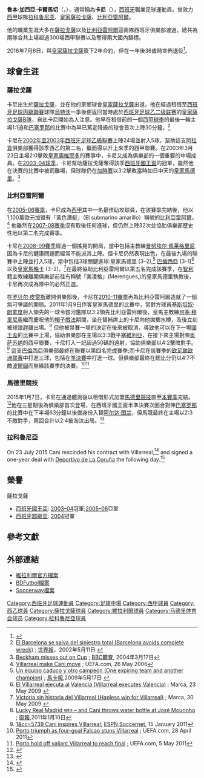 {{noteta
|G1=laliga
|T=zh-hans:鲁本·加西亚;zh-hk:魯賓·加西亞;zh-tw:魯本·加西亞;
|1=zh-hans:鲁本;zh-hk:魯賓;zh-tw:魯本;
|2=zh-hans:卡尼;zh-hk:簡尼;zh-tw:卡尼;
|3=zh-hans:俱樂部;zh-hk:球會;zh-tw:俱樂部;
|4=zh-hans:替补席;zh-hk:後備席;zh-tw:替補席;
}}
{{Football player infobox
| playername      = 簡尼<br>''Cani''
| image           = [[File:Rubén_Gracia.jpg|File:Rubén Gracia.jpg]]
| caption = 2011年卡尼在[[比利亞雷阿爾足球俱樂部|比利亞雷阿爾]]進行操練
| fullname        = Rubén Gracia Calmache
| dateofbirth     = {{birth date and age|1981|8|3}}
| cityofbirth     = [[薩拉戈薩|薩拉戈薩]]
| countryofbirth  = [[西班牙|西班牙]]
| height          = {{height|m=1.80}}
| position        = [[中場|中場]]
| youthyears      = 
| youthclubs      = 
| years           = 2000–2002<br/>2000–2001<br/>2002–2006<br/>2006–2015<br/>2015<br/>2015–2016<br/>2016–2017
| clubs           = [[皇家萨拉戈萨足球俱乐部B队|皇家薩拉戈薩B隊]]<br/>[[烏特沃足球會|烏特沃]] (租借)<br/>[[皇家薩拉戈薩|皇家薩拉戈薩]]<br/>[[比利亞雷阿爾足球俱樂部|比利亞雷阿爾]]<br/>[[馬德里競技足球俱樂部|馬德里競技]](租借)<br/>[[拉科鲁尼亚竞技俱乐部|拉科鲁尼亚]]<br/>[[皇家薩拉戈薩|皇家薩拉戈薩]]
| caps(goals)     = 32 (6)<br/>15 (1)<br/>122 (13)<br/>259 (23)<br/>4 (0)<br/>18 (0)<br/>32 (1)
| nationalyears   =
| nationalteam    =
| nationalcaps(goals) =
| pcupdate        = 2022-02-11
| ntupdate        = 2022-02-11
}}{{中文譯名
| english    = '''Cani'''
| putonghua  = 卡尼
| taiwan     = 卡尼
| cantonese  = 卡尼<br>簡尼<small>（[[香港有線電視|有線電視]]）</small>
|}}
'''魯本·加西亞·卡爾馬切'''（{{lang-es|Rubén Gracia Calmache}}，{{bd|1981年|8月3日|||Gracia}}），通常稱為'''卡尼'''（{{lang|es|Cani}}），[[西班牙|西班牙]]職業足球運動員。曾效力[[西班牙足球甲級聯賽|西甲]]球隊[[拉科鲁尼亚竞技俱乐部|拉科鲁尼亚]]、[[皇家薩拉戈薩|皇家薩拉戈薩]]、[[比利亞雷阿爾足球俱樂部|比利亞雷阿爾]]。

他的職業生涯大多在[[皇家薩拉戈薩|薩拉戈薩]]以及[[比利亞雷阿爾足球俱樂部|比利亞雷阿爾]]這兩隊西班牙俱樂部渡過，總共為兩隊合共上場超過300場西甲聯賽以及奪得兩大國內錦標。

2016年7月6日，與[[皇家薩拉戈薩|皇家薩拉戈薩]]簽下2年合約，但在一年後36歲時宣佈退役<ref>{{cite web|url=http://www.realzaragoza.com/noticias/rub-n-gracia-cani-pone-fin-su-trayectoria-como-futbolista-profesional|title=Rubén Gracia, 'Cani', pone fin a su trayectoria como futbolista profesional|trans-title=Rubén Gracia, 'Cani', ends his career as professional footballer|publisher=Real Zaragoza|language=Spanish|date=4 July 2017|accessdate=4 July 2017|archive-date=2022-02-11|archive-url=https://web.archive.org/web/20220211050722/https://www.realzaragoza.com/noticias/rub-n-gracia-cani-pone-fin-su-trayectoria-como-futbolista-profesional|dead-url=no}}</ref>。

==球會生涯==
=== 薩拉戈薩 ===
卡尼出生於[[薩拉戈薩|薩拉戈薩]]，並在他的家鄉球會[[皇家薩拉戈薩|皇家薩拉戈薩]]出道。他在經過租借至[[西班牙足球丙級聯賽|西班牙足球丙級聯賽]]球隊[[烏特沃足球會|烏特沃]]一季後便返回當時處於[[西班牙足球乙二级联赛|西班牙足球乙二级联赛]]的[[皇家萨拉戈萨足球俱乐部B队|皇家薩拉戈薩B隊]]，自此卡尼開始為人注意。他早在租借前的一個[[2001–02赛季西班牙足球甲级联赛|西甲球季]]的最後一輪主場1:1迫和[[巴塞罗那足球俱乐部|巴塞罗那]]的比賽中為早已篤定降級的球會首次上陣30分鐘。<ref>[http://www.elmundo.es/elmundodeporte/2002/05/11/liga/1021152160.html El Barcelona se salva del siniestro total (Barcelona avoids complete wreck)] {{Wayback|url=http://www.elmundo.es/elmundodeporte/2002/05/11/liga/1021152160.html |date=20171206211931 }}; [[世界報_(西班牙)|世界報]]，2002年5月11日 {{es icon}}</ref>

卡尼在[[2002年至2003年西班牙足球乙級聯賽|2002年至2003年西班牙足球乙級聯賽]]上陣24場並射入5球，幫助這支[[阿拉貢|阿拉貢]]俱樂部獲得該季西乙的第二名，繼而得以升上來季的西甲聯賽。在2003年3月23日主場2:0擊敗[[皇家奧維耶多|皇家奧維耶多]]的賽事中，卡尼又成為俱樂部的一個重要的中場成員。在[[2003–04赛季西班牙足球甲级联赛|2003-04球季]]，卡尼幫助薩拉戈薩奪得該季[[2004年西班牙國王盃決賽|西班牙國王盃]]的冠軍，雖然他在決賽的比賽中被罰離場，但球隊仍在[[加時賽|加時賽]]以3:2擊敗當時如日中天的[[皇家馬德里|皇家馬德里]]。<ref>[http://news.bbc.co.uk/sport2/hi/football/europe/3516028.stm Beckham misses out on Cup] {{Wayback|url=http://news.bbc.co.uk/sport2/hi/football/europe/3516028.stm |date=20160303233301 }}; [[BBC體育|BBC體育]], 2004年3月17日</ref>

=== 比利亞雷阿爾 ===
在[[2005–06賽季西班牙足球甲級聯賽|2005-06賽季]]，卡尼成為[[西甲|西甲]]其中一名最佳助攻球員，在該賽季完結後，他以1,100萬歐元加盟有「黃色潛艇」（El submarino amarillo）稱號的[[比利亞雷阿爾足球俱樂部|比利亞雷阿爾]]。<ref>[http://www.uefa.com/news/newsid=425043.html Villarreal make Cani move] {{Wayback|url=http://www.uefa.com/news/newsid=425043.html |date=20150914034512 }}; UEFA.com, 26 May 2006</ref> 他雖然在[[2007–08賽季西班牙足球甲級聯賽|2007-08賽季]]沒有取後任何進球，但仍然上陣32次並協助俱樂部歷史性地以第二名完成賽季。

卡尼在[[2008年至2009年西班牙足球甲級聯賽|2008-09賽季]]經過一個搖晃的開局，當中包括主教練[[曼努埃尔·佩莱格里尼|曼努埃尔·佩莱格里尼]]因為卡尼的健康問題而經常不能派其上陣。但卡尼仍然表現出色，在最後九場的聯賽中上陣並打入5球，當中包括3球關鍵進球:皇家馬德里 (3–2),<ref>[http://www.marca.com/marcador/futbol/2008_09/primera/jornada_36/vil_rma/ Un equipo caduco y otro campeón (One expiring team and another champion)] {{Wayback|url=http://www.marca.com/marcador/futbol/2008_09/primera/jornada_36/vil_rma/ |date=20210121053608 }}; [[馬卡報|馬卡報]],2009年5月17日 {{es icon}}</ref> [[巴伦西亚足球俱乐部|巴倫西亞]] (3–1)<ref>[http://www.marca.com/marcador/futbol/2008_09/primera/jornada_37/vil_val/ El Villarreal ejecuta al Valencia (Villarreal executes Valencia)] {{Wayback|url=http://www.marca.com/marcador/futbol/2008_09/primera/jornada_37/vil_val/ |date=20210121161800 }}; Marca, 23 May 2009 {{es icon}}</ref> 以及[[皇家馬略卡體育會|皇家馬略卡]] (3–2)，<ref>[http://www.marca.com/marcador/futbol/2008_09/primera/jornada_38/mal_vil/ Victoria sin historia del Villarreal (Hapless win for Villarreal)] {{Wayback|url=http://www.marca.com/marcador/futbol/2008_09/primera/jornada_38/mal_vil/ |date=20210121161742 }}; Marca, 30 May 2009 {{es icon}}</ref>在最終協助比利亞雷阿爾以第五名完成該賽季，在[[智利|智利]]籍主教練離開俱樂部前往有稱號「美凌格」(Merengues,)的皇家馬德里執教後，卡尼再次成為隊中的必然正選。

在[[罗贝尔·皮雷斯|罗贝尔·皮雷斯]]離開俱樂部後，卡尼在[[2010–11賽季西班牙足球甲級聯賽|2010-11賽季]]再為比利亞雷阿爾造就了一個無可爭議的開局。2011年1月9日作客皇家馬德里的比賽中，當對方球員[[基斯坦奴·朗拿度|基斯坦奴·朗拿度]]射入領先的一球令銀河鑑隊以3:2領先比利亞雷阿爾後，皇馬主教練[[何塞·穆里尼奥|何塞·穆里尼奥]]繼而慶祝他的[[帽子戲法|帽子戲法]]期間，坐在替補席上的卡尼向他拋擲水樽，及後立刻被球證趕離出場。<ref>[http://www.guardian.co.uk/football/blog/2011/jan/10/cristiano-ronaldo-jose-mourinho-water-bottle Lucky Real Madrid win – and Cani throws water bottle at José Mourinho] {{Wayback|url=http://www.guardian.co.uk/football/blog/2011/jan/10/cristiano-ronaldo-jose-mourinho-water-bottle |date=20111107210340 }}; [[衛報|衛報]],2011年1月10日</ref> 但他被禁賽一場的決定在後來被取消，導致他可以在下一場[[2010–11賽季西班牙國王盃|國王盃]]的比賽中上場，協助俱樂部在主場以3:3戰平[[塞維利亞足球俱樂部|塞維利亞]]，在接下來主場對陣[[奥萨苏纳竞技俱乐部|奥萨苏纳]]的西甲聯賽，卡尼打入一記超過50碼的遠射，協助俱樂部以4:2擊敗對手。<ref>[http://soccernet.espn.go.com/report?id=30214 1&cc=5739 Cani inspires Villarreal]; [[ESPN_Soccernet|ESPN Soccernet]], 15 January 2011</ref> 這支[[巴倫西亞自治區|巴倫西亞]]俱樂部最終在聯賽以第四名完成賽季;而卡尼在該賽季的[[欧足联欧洲联赛|欧足联欧洲联赛]]中打進三球，包括在[[2010–11年歐洲聯賽|準決賽]]中打進一球。但俱樂部最終在總比分仍以4:7不敵[[波爾圖足球俱樂部|波爾圖]]而無緣該賽季的決賽。<ref>[http://www.uefa.com/uefaeuropaleague/matches/season=2011/round=2000132/match=2007739/index.html Porto triumph as four-goal Falcao stuns Villarreal] {{Wayback|url=http://www.uefa.com/uefaeuropaleague/matches/season=2011/round=2000132/match=2007739/index.html |date=20110610170015 }}; UEFA.com, 28 April 2011</ref><ref>[http://www.uefa.com/uefaeuropaleague/matches/season=2011/round=2000132/match=2007741/postmatch/report/index.html#porto+hold+valiant+villarreal+reach+final Porto hold off valiant Villarreal to reach final] {{Wayback|url=http://www.uefa.com/uefaeuropaleague/matches/season=2011/round=2000132/match=2007741/postmatch/report/index.html#porto+hold+valiant+villarreal+reach+final |date=20110607182346 }}; UEFA.com, 5 May 2011</ref>

=== 馬德里競技 ===
2015年1月7日，卡尼在通過體測後以租借形式加盟[[馬德里競技足球俱樂部|馬德里競技]]直至[[2014–15賽季西班牙足球甲級聯賽|本賽季]]完結。<ref>{{cite web|url=http://www.clubatleticodemadrid.com/noticias/acuerdo-con-el-villarreal-para-la-cesion-de-cani|title=Acuerdo con el Villarreal para la cesión de Cani|trans_title=Agreement with Villarreal for Cani loan|publisher=馬德里競技|language=es|date=2015年1月7日|accessdate=2015年1月8日|archive-url=https://web.archive.org/web/20150108112601/http://www.clubatleticodemadrid.com/noticias/acuerdo-con-el-villarreal-para-la-cesion-de-cani|archive-date=2015年1月8日|dead-url=yes}}</ref>他在三星期後為俱樂部首次登場，在西班牙國王盃半準決賽次回合對陣[[巴塞罗那足球俱乐部|巴塞罗那]]的比賽中在下半場63分鐘以後備身份入替[[阿尔达·图兰|阿尔达·图兰]]，但馬競最終在主場以2:3不敵對手，兩回合計以2:4被淘汰出局。<ref>{{cite news|url=http://www.bbc.co.uk/sport/0/football/30991020|title=Atl Madrid 2–3 Barcelona|publisher=BBC體育|last1=Reddy|first1=Luke|date=28 January 2015|accessdate=1 February 2015|archive-date=2016-01-09|archive-url=https://web.archive.org/web/20160109084648/http://www.bbc.co.uk/sport/0/football/30991020|dead-url=no}}</ref>

===拉科魯尼亞===
On 23 July 2015 Cani rescinded his contract with Villarreal,<ref>{{cite web|url=http://villarrealcf.es/noticias/portada-ultimas-novedades/item/10140-cani-se-desvincula-del-villarreal-cf|title=Cani se desvincula del Villarreal CF|trans_title=Cani cuts ties with Villarreal CF|publisher=Villarreal's official website|language=es|date=23 July 2015|accessdate=24 July 2015|deadurl=yes|archiveurl=https://web.archive.org/web/20150724212925/http://villarrealcf.es/noticias/portada-ultimas-novedades/item/10140-cani-se-desvincula-del-villarreal-cf|archivedate=2015-07-24}}</ref> and signed a one-year deal with [[Deportivo_de_La_Coruña|Deportivo de La Coruña]] the following day.<ref>{{cite web|url=http://canaldeportivo.com/servlet/es.iris.servlets.Noticias?accion=4&ver=1&nid=30680&mid=12|title=Cani, nuevo jugador del Deportivo|trans_title=Cani, new player of Deportivo|publisher=Deportivo's official website|language=es|date=24 July 2015|accessdate=24 July 2015|archive-date=2015-09-23|archive-url=https://web.archive.org/web/20150923225540/http://www.canaldeportivo.com/servlet/es.iris.servlets.Noticias?accion=4&ver=1&nid=30680&mid=12|dead-url=no}}</ref>

==榮譽==
;薩拉戈薩
*[[西班牙國王盃|西班牙國王盃]]: [[2003–04年西班牙國王盃|2003–04]]冠軍;[[2005–06年西班牙國王盃|2005–06]]亞軍
*[[西班牙超級盃|西班牙超級盃]]: [[2004年西班牙超級盃|2004]]冠軍

==參考文獻==
{{reflist}}

==外部連結==
*[https://web.archive.org/web/20110914064053/http://www.villarrealcf.es/principal_n.php?nombreModulo=fichaEmpleado2&idmenu=91&idsubmenu=116&idempleado=834&idtemporada=8&idplantilla=1 維拉利爾官方檔案] {{es icon}}
*[http://www.bdfutbol.com/en/j/j2412.html BDFutbol檔案] {{Wayback|url=http://www.bdfutbol.com/en/j/j2412.html |date=20210524195836 }} {{en icon}}
*[http://uk.soccerway.com/players/ruben-gracia-calmache/3101/ Soccerway檔案] {{Wayback|url=http://uk.soccerway.com/players/ruben-gracia-calmache/3101/ |date=20201004045125 }} {{en icon}}
{{DEFAULTSORT:Gracia, Ruben}}
[[Category:西班牙足球運動員|Category:西班牙足球運動員]]
[[Category:足球中場|Category:足球中場]]
[[Category:西甲球員|Category:西甲球員]]
[[Category:西乙球員|Category:西乙球員]]
[[Category:薩拉戈薩球員|Category:薩拉戈薩球員]]
[[Category:維拉利爾球員|Category:維拉利爾球員]]
[[Category:马德里体育会球员|Category:马德里体育会球员]]
[[Category:拉科魯尼亞球員|Category:拉科魯尼亞球員]]